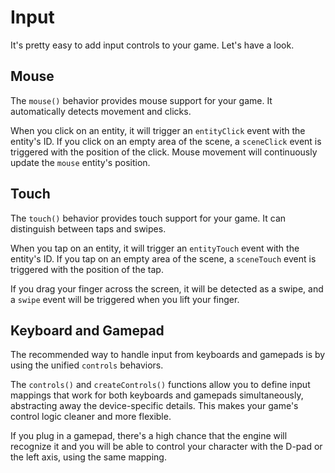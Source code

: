 

<Meta of={Input} />

# Input

It's pretty easy to add input controls to your game. Let's have a look.

## Mouse

The `mouse()` behavior provides mouse support for your game. It automatically detects movement and clicks.

When you click on an entity, it will trigger an `entityClick` event with the entity's ID. If you click on an empty area of the scene, a `sceneClick` event is triggered with the position of the click. Mouse movement will continuously update the `mouse` entity's position.

<Canvas of={Input.Mouse} />

<Source dark code={mouse} />

## Touch

The `touch()` behavior provides touch support for your game. It can distinguish between taps and swipes.

When you tap on an entity, it will trigger an `entityTouch` event with the entity's ID. If you tap on an empty area of the scene, a `sceneTouch` event is triggered with the position of the tap.

If you drag your finger across the screen, it will be detected as a swipe, and a `swipe` event will be triggered when you lift your finger.

<Canvas of={Input.Touch} />

<Source dark code={touch} />

## Keyboard and Gamepad

The recommended way to handle input from keyboards and gamepads is by using the unified `controls` behaviors.

The `controls()` and `createControls()` functions allow you to define input mappings that work for both keyboards and gamepads simultaneously, abstracting away the device-specific details. This makes your game's control logic cleaner and more flexible.

If you plug in a gamepad, there's a high chance that the engine will recognize it and you will be able to control your character with the D-pad or the left axis, using the same mapping.

<Canvas of={Input.Controls} />

<Source dark code={controls} />
